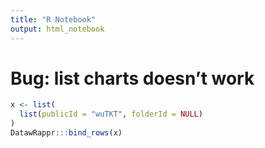 ```yaml
---
title: "R Notebook"
output: html_notebook
---
```


# Bug: list charts doesn't work

```r
x <- list(
  list(publicId = "wuTKT", folderId = NULL)
)
DatawRappr:::bind_rows(x)
```

